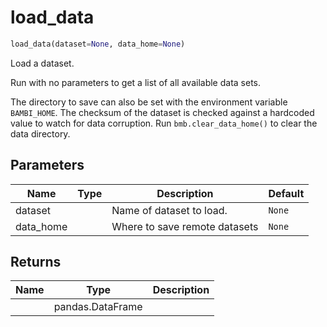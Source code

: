 # load_data { #bambi.load_data }

```python
load_data(dataset=None, data_home=None)
```

Load a dataset.

Run with no parameters to get a list of all available data sets.

The directory to save can also be set with the environment variable `BAMBI_HOME`.
The checksum of the dataset is checked against a hardcoded value to watch for data corruption.
Run `bmb.clear_data_home()` to clear the data directory.

## Parameters {.doc-section .doc-section-parameters}

| Name      | Type   | Description                   | Default   |
|-----------|--------|-------------------------------|-----------|
| dataset   |        | Name of dataset to load.      | `None`    |
| data_home |        | Where to save remote datasets | `None`    |

## Returns {.doc-section .doc-section-returns}

| Name   | Type             | Description   |
|--------|------------------|---------------|
|        | pandas.DataFrame |               |